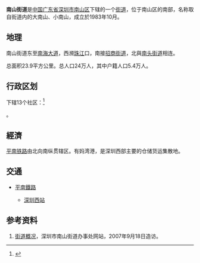{{中国乡级行政区|44/03/05/002/000
|行政区全称 = 南山街道
|景观照片文件名 = Shenzhenxi.jpg
|景观照片描述 = 位于南山街道的深圳西站
|位置图文件名 = 
|位置图描述 = 
|汉语拼音 = 
|通用拼音 = 
|上级行政区 = [[广东省|广东省]][[深圳市|深圳市]][[南山区_(深圳市)|南山区]]
|行政区类别 = [[街道_(行政区划)|街道]]
|行政区划代码 = 
|建置时间 = 
|政府驻地 = 
|地理坐标 = 
|行政区划 = 13
|村委会 = 
|居委会 = 13
|总面积 = 23.9平方公里
|总人口 = 24万
|总人口年份 = 
|户籍人口 = 5.4万
|户籍人口年份 = 
|常住人口 = 
|常住人口年份 = 
|人口密度 = 
|GDP = 
|GDP年份 = 
|邮政编码 = 
|电话区号 = 
|官方网站 = 
|网站名称 = 
}}
'''南山街道'''是[[中华人民共和国|中国]][[广东省|广东省]][[深圳市|深圳市]][[南山区_(深圳市)|南山区]]下辖的一个[[街道_(行政区划)|街道]]，位于南山区的南部，名称取自街道内的大南山、小南山，成立於1983年10月。

==地理==
南山街道东至[[南海大道_(深圳市)|南海大道]]，西濒[[珠江|珠江]]口，南接[[招商街道|招商街道]]，北與[[南头街道|南头街道]]相连。

总面积23.9平方公里。总人口24万人，其中户籍人口5.4万人。

==行政区划==
下辖13个社区：<ref>{{PRC admin/ref sgc|44/03/05/002/000}}</ref>

{{PRC admin/children|44/03/05/002/000}}。

==經濟==
[[平南铁路|平南铁路]]由北向南纵贯辖区。有妈湾港，是深圳西部主要的仓储货运集散地。

==交通==
* {{rint|cn|rail}}[[平南鐵路|平南鐵路]]
**[[深圳西站|深圳西站]]

==参考资料==
#[https://web.archive.org/web/20070826155030/http://web.szns.gov.cn/nsjdb/bmgk/ 街道概况]，深圳市南山街道办事处网站，2007年9月18日造访。

{{PRC admin/navcat|44/03/05/002/000}}